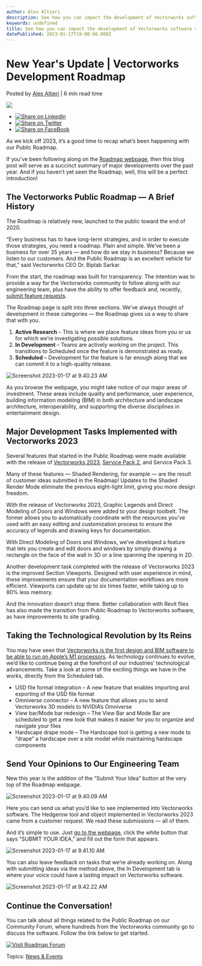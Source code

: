 ```yaml
---
author: Alex Altieri
description: See how you can impact the development of Vectorworks software via our Public Roadmap.
keywords: undefined
title: See how you can impact the development of Vectorworks software via our Public Roadmap. 
datePublished: 2023-01-17T19:08:06.000Z
---
```

  

# New Year's Update | Vectorworks Development Roadmap

 Posted by [Alex Altieri](https://blog.vectorworks.net/author/alex-altieri) | 6 min read time 

![](https://blog.vectorworks.net/hubfs/Blog%20Images/2023%20Blog%20Images/1_Roadmap/2208-launch-press-release-image.png) 

* [![Share on LinkedIn](https://2659751.fs1.hubspotusercontent-na1.net/hubfs/2659751/michaelDemo/share-LI.png)](http://www.linkedin.com/shareArticle?mini=true&url=https%3A%2F%2Fblog.vectorworks.net%2Fwere-developing-the-best-design-bim-software...-transparently)
* [![Share on Twitter](https://2659751.fs1.hubspotusercontent-na1.net/hubfs/2659751/michaelDemo/share-TW.png)](https://www.twitter.com/share?text=New%20Year's%20Update%20|%20Vectorworks%20Development%20Roadmap&url=https%3A%2F%2Fblog.vectorworks.net%2Fwere-developing-the-best-design-bim-software...-transparently&via=PMGTweets)
* [![Share on FaceBook](https://2659751.fs1.hubspotusercontent-na1.net/hubfs/2659751/michaelDemo/share-FB.png)](https://www.facebook.com/sharer/sharer.php?u=https%3A%2F%2Fblog.vectorworks.net%2Fwere-developing-the-best-design-bim-software...-transparently)

As we kick off 2023, it’s a good time to recap what’s been happening with our Public Roadmap.

If you’ve been following along on the [Roadmap webpage](https://www.vectorworks.net/public-roadmap), then this blog post will serve as a succinct summary of major developments over the past year. And if you haven’t yet seen the Roadmap, well, this will be a perfect introduction!

## The Vectorworks Public Roadmap — A Brief History

The Roadmap is relatively new, launched to the public toward the end of 2020\. 

“Every business has to have long-term strategies, and in order to execute those strategies, you need a roadmap. Plain and simple. We’ve been a business for over 35 years — and how do we stay in business? Because we listen to our customers. And the Public Roadmap is an excellent vehicle for that,” said Vectorworks CEO Dr. Biplab Sarkar.

From the start, the roadmap was built for transparency. The intention was to provide a way for the Vectorworks community to follow along with our engineering team, plus have the ability to offer feedback and, recently, [submit feature requests](https://www.vectorworks.net/public-roadmap).

The Roadmap page is split into three sections. We’ve always thought of development in these categories — the Roadmap gives us a way to share that with you.

1. **Active Research** – This is where we place feature ideas from you or us for which we’re investigating possible solutions.
2. **In Development** – Teams are actively working on the project. This transitions to Scheduled once the feature is demonstrated as ready.
3. **Scheduled** – Development for the feature is far enough along that we can commit it to a high-quality release.

![Screenshot 2023-01-17 at 9.40.23 AM](https://blog.vectorworks.net/hs-fs/hubfs/Blog%20Images/2023%20Blog%20Images/1_Roadmap/Screenshot%202023-01-17%20at%209.40.23%20AM.png?width=665&height=145&name=Screenshot%202023-01-17%20at%209.40.23%20AM.png)

As you browse the webpage, you might take notice of our major areas of investment. These areas include quality and performance, user experience, building information modeling (BIM) in both architecture and landscape architecture, interoperability, and supporting the diverse disciplines in entertainment design.

## Major Development Tasks Implemented with Vectorworks 2023

Several features that started in the Public Roadmap were made available with the release of [Vectorworks 2023](../../../net/vectorworks/blog/vectorworks-2023-now-available.html), [Service Pack 2](../../../net/vectorworks/blog/live-now-bug-fixes-notable-updates-other-improvements-to-vectorworks-2023.html), and Service Pack 3.

Many of these features — Shaded Rendering, for example — are the result of customer ideas submitted in the Roadmap! Updates to the Shaded Render Mode eliminate the previous eight-light limit, giving you more design freedom.

With the release of Vectorworks 2023, Graphic Legends and Direct Modeling of Doors and Windows were added to your design toolbelt. The former allows you to automatically coordinate with the resources you've used with an easy editing and customization process to ensure the accuracy of legends and drawing keys for documentation.

With Direct Modeling of Doors and Windows, we’ve developed a feature that lets you create and edit doors and windows by simply drawing a rectangle on the face of the wall in 3D or a line spanning the opening in 2D.

Another development task completed with the release of Vectorworks 2023 is the improved Section Viewports. Designed with user experience in mind, these improvements ensure that your documentation workflows are more efficient. Viewports can update up to six times faster, while taking up to 80% less memory.

And the innovation doesn’t stop there. Better collaboration with Revit files has also made the transition from Public Roadmap to Vectorworks software, as have improvements to site grading.

## Taking the Technological Revolution by Its Reins

You may have seen that [Vectorworks is the first design and BIM software to be able to run on Apple’s M1 processors](../../../net/vectorworks/blog/5-things-the-new-macos-big-sur-optimized-with-m1-brings-to-vectorworks.html). As technology continues to evolve, we’d like to continue being at the forefront of our industries’ technological advancements. Take a look at some of the exciting things we have in the works, directly from the Scheduled tab.

* USD file format integration – A new feature that enables importing and exporting of the USD file format
* Omniverse connector – A new feature that allows you to send Vectorworks 3D models to NVIDIA’s Omniverse
* View bar/Mode bar redesign – The View Bar and Mode Bar are scheduled to get a new look that makes it easier for you to organize and navigate your files
* Hardscape drape mode – The Hardscape tool is getting a new mode to “drape” a hardscape over a site model while maintaining hardscape components

## Send Your Opinions to Our Engineering Team

New this year is the addition of the “Submit Your Idea” button at the very top of the Roadmap webpage.

![Screenshot 2023-01-17 at 9.40.09 AM](https://blog.vectorworks.net/hs-fs/hubfs/Blog%20Images/2023%20Blog%20Images/1_Roadmap/Screenshot%202023-01-17%20at%209.40.09%20AM.png?width=909&height=365&name=Screenshot%202023-01-17%20at%209.40.09%20AM.png)

Here you can send us what you’d like to see implemented into Vectorworks software. The Hedgerow tool and object implemented in Vectorworks 2023 came from a customer request. We read these submissions — all of them.

And it’s simple to use. Just [go to the webpage](https://www.vectorworks.net/public-roadmap), click the white button that says “SUBMIT YOUR IDEA,” and fill out the form that appears. 

![Screenshot 2023-01-17 at 9.41.10 AM](https://blog.vectorworks.net/hs-fs/hubfs/Blog%20Images/2023%20Blog%20Images/1_Roadmap/Screenshot%202023-01-17%20at%209.41.10%20AM.png?width=718&height=560&name=Screenshot%202023-01-17%20at%209.41.10%20AM.png)

You can also leave feedback on tasks that we’re already working on. Along with submitting ideas via the method above, the In Development tab is where your voice could have a lasting impact on Vectorworks software.

![Screenshot 2023-01-17 at 9.42.22 AM](https://blog.vectorworks.net/hs-fs/hubfs/Blog%20Images/2023%20Blog%20Images/1_Roadmap/Screenshot%202023-01-17%20at%209.42.22%20AM.png?width=712&height=750&name=Screenshot%202023-01-17%20at%209.42.22%20AM.png)

## Continue the Conversation!

You can talk about all things related to the Public Roadmap on our Community Forum, where hundreds from the Vectorworks community go to discuss the software. Follow the link below to get started.

[![Visit Roadmap Forum](https://no-cache.hubspot.com/cta/default/3018241/dd2bb8af-2f00-432a-930b-2ef32f497b54.png)](https://cta-redirect.hubspot.com/cta/redirect/3018241/dd2bb8af-2f00-432a-930b-2ef32f497b54) 

 Topics: [News & Events](https://blog.vectorworks.net/topic/news-events) 

  
